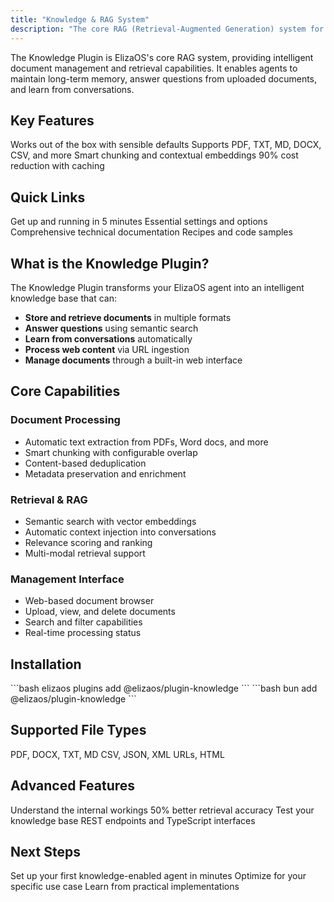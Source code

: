 ```yaml
---
title: "Knowledge & RAG System"
description: "The core RAG (Retrieval-Augmented Generation) system for ElizaOS agents"
---
```


The Knowledge Plugin is ElizaOS's core RAG system, providing intelligent document management and retrieval capabilities. It enables agents to maintain long-term memory, answer questions from uploaded documents, and learn from conversations.

## Key Features

<CardGroup cols={2}>
  <Card title="Zero Configuration" icon="gauge-max">
    Works out of the box with sensible defaults
  </Card>
  <Card title="Multiple Formats" icon="file-lines">
    Supports PDF, TXT, MD, DOCX, CSV, and more
  </Card>
  <Card title="Intelligent Processing" icon="brain">
    Smart chunking and contextual embeddings
  </Card>
  <Card title="Cost Optimization" icon="dollar-sign">
    90% cost reduction with caching
  </Card>
</CardGroup>

## Quick Links

<CardGroup cols={2}>
  <Card title="Quick Start" icon="rocket" href="/plugins/knowledge/quick-start">
    Get up and running in 5 minutes
  </Card>
  <Card title="Configuration" icon="cog" href="/plugins/knowledge/complete-documentation#installation">
    Essential settings and options
  </Card>
  <Card title="Complete Reference" icon="book" href="/plugins/knowledge/complete-documentation">
    Comprehensive technical documentation
  </Card>
  <Card title="Examples" icon="code" href="/plugins/knowledge/examples">
    Recipes and code samples
  </Card>
</CardGroup>

## What is the Knowledge Plugin?

The Knowledge Plugin transforms your ElizaOS agent into an intelligent knowledge base that can:

- **Store and retrieve documents** in multiple formats
- **Answer questions** using semantic search
- **Learn from conversations** automatically
- **Process web content** via URL ingestion
- **Manage documents** through a built-in web interface

## Core Capabilities

### Document Processing
- Automatic text extraction from PDFs, Word docs, and more
- Smart chunking with configurable overlap
- Content-based deduplication
- Metadata preservation and enrichment

### Retrieval & RAG
- Semantic search with vector embeddings
- Automatic context injection into conversations
- Relevance scoring and ranking
- Multi-modal retrieval support

### Management Interface
- Web-based document browser
- Upload, view, and delete documents
- Search and filter capabilities
- Real-time processing status

## Installation

<Tabs>
  <Tab title="elizaos">
    ```bash
    elizaos plugins add @elizaos/plugin-knowledge
    ```
  </Tab>
  <Tab title="bun">
    ```bash
    bun add @elizaos/plugin-knowledge
    ```
  </Tab>
</Tabs>

## Supported File Types

<CardGroup cols={3}>
  <Card title="Documents" icon="file-alt">
    PDF, DOCX, TXT, MD
  </Card>
  <Card title="Data" icon="table">
    CSV, JSON, XML
  </Card>
  <Card title="Web" icon="globe">
    URLs, HTML
  </Card>
</CardGroup>

## Advanced Features

<CardGroup cols={2}>
  <Card title="Architecture & Flow" icon="diagram-project" href="/plugins/knowledge/architecture-flow">
    Understand the internal workings
  </Card>
  <Card title="Contextual Embeddings" icon="link" href="/plugins/knowledge/contextual-embeddings">
    50% better retrieval accuracy
  </Card>
  <Card title="Testing Guide" icon="vial" href="/plugins/knowledge/complete-documentation#troubleshooting">
    Test your knowledge base
  </Card>
  <Card title="API Reference" icon="terminal" href="/plugins/knowledge/complete-documentation#api-reference">
    REST endpoints and TypeScript interfaces
  </Card>
</CardGroup>

## Next Steps

<Steps>
  <Step title="Follow the Quick Start">
    Set up your first knowledge-enabled agent in minutes
  </Step>
  <Step title="Configure Your Settings">
    Optimize for your specific use case
  </Step>
  <Step title="Explore Examples">
    Learn from practical implementations
  </Step>
</Steps>